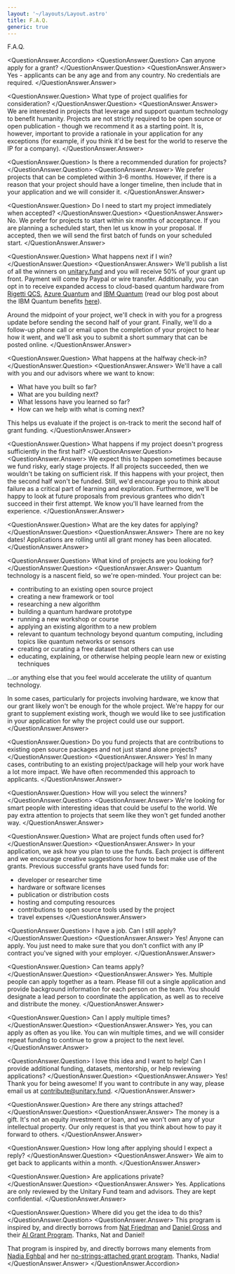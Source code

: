 ```yaml
---
layout: '~/layouts/Layout.astro'
title: F.A.Q.
generic: true
---
```



<PageIntro onlyTitle>
  F.A.Q.
</PageIntro>

<QuestionAnswer.Accordion>
<QuestionAnswer.Question>
  Can anyone apply for a grant?
</QuestionAnswer.Question>
<QuestionAnswer.Answer>
  Yes - applicants can be any age and from any country. No credentials are
  required.
</QuestionAnswer.Answer>

<QuestionAnswer.Question>
What type of project qualifies for consideration?
</QuestionAnswer.Question>
<QuestionAnswer.Answer>
We are interested in projects that leverage and support quantum technology to benefit humanity. Projects are not strictly required to be open source or open publication - though we recommend it as a starting point. It is, however, important to provide a rationale in your application for any exceptions (for example, if you think it'd be best for the world to reserve the IP for a company).
</QuestionAnswer.Answer>

<QuestionAnswer.Question>
Is there a recommended duration for projects?
</QuestionAnswer.Question>
<QuestionAnswer.Answer>
We prefer projects that can be completed within 3-6 months. However, if there is a reason that your project should have a longer timeline, then include that in your application and we will consider it.
</QuestionAnswer.Answer>

<QuestionAnswer.Question>
Do I need to start my project immediately when accepted?
</QuestionAnswer.Question>
<QuestionAnswer.Answer>
No. We prefer for projects to start within six months of acceptance. If you are planning a scheduled start, then let us know in your proposal. If accepted, then we will send the first batch of funds on your scheduled start.
</QuestionAnswer.Answer>

<QuestionAnswer.Question>
What happens next if I win?
</QuestionAnswer.Question>
<QuestionAnswer.Answer>
We'll publish a list of all the winners on [unitary.fund](https://unitary.fund/) and you will receive 50% of your grant up front. Payment will come by Paypal or wire transfer. Additionally, you can opt in to receive expanded access to cloud-based quantum hardware from [Rigetti QCS](https://www.rigetti.com/), [Azure Quantum](https://azure.microsoft.com/en-us/services/quantum/#overview) and [IBM Quantum](https://www.ibm.com/quantum-computing/) (read our blog post about the IBM Quantum benefits [here](https://unitary.fund/posts/ibmq_access.html)).

Around the midpoint of your project, we'll check in with you for a progress update before sending the second half of your grant. Finally, we'll do a follow-up phone call or email upon the completion of your project to hear how it went, and we'll ask you to submit a short summary that can be posted online.
</QuestionAnswer.Answer>

<QuestionAnswer.Question>
What happens at the halfway check-in?
</QuestionAnswer.Question>
<QuestionAnswer.Answer>
We'll have a call with you and our advisors where we want to know:

- What have you built so far?
- What are you building next?
- What lessons have you learned so far?
- How can we help with what is coming next?

This helps us evaluate if the project is on-track to merit the second half of grant funding.
</QuestionAnswer.Answer>

<QuestionAnswer.Question>
What happens if my project doesn't progress sufficiently in the first half?
</QuestionAnswer.Question>
<QuestionAnswer.Answer>
We expect this to happen sometimes because we fund risky, early stage projects. If all projects succeeded, then we wouldn't be taking on sufficient risk. If this happens with your project, then the second half won't be funded. Still, we'd encourage you to think about failure as a critical part of learning and exploration. Furthermore, we'll be happy to look at future proposals from previous grantees who didn't succeed in their first attempt. We know you'll have learned from the experience.
</QuestionAnswer.Answer>

<QuestionAnswer.Question>
What are the key dates for applying?
</QuestionAnswer.Question>
<QuestionAnswer.Answer>
There are no key dates! Applications are rolling until all grant money has been allocated.
</QuestionAnswer.Answer>

<QuestionAnswer.Question>
What kind of projects are you looking for?
</QuestionAnswer.Question>
<QuestionAnswer.Answer>
Quantum technology is a nascent field, so we're open-minded. Your project can be:

- contributing to an existing open source project
- creating a new framework or tool
- researching a new algorithm
- building a quantum hardware prototype
- running a new workshop or course
- applying an existing algorithm to a new problem
- relevant to quantum technology beyond quantum computing, including topics like quantum networks or sensors
- creating or curating a free dataset that others can use
- educating, explaining, or otherwise helping people learn new or existing techniques

…or anything else that you feel would accelerate the utility of quantum technology.

In some cases, particularly for projects involving hardware, we know that our grant likely won't be enough for the whole project. We're happy for our grant to supplement existing work, though we would like to see justification in your application for why the project could use our support.
</QuestionAnswer.Answer>

<QuestionAnswer.Question>
Do you fund projects that are contributions to existing open source packages and not just stand alone projects?
</QuestionAnswer.Question>
<QuestionAnswer.Answer>
Yes! In many cases, contributing to an existing project/package will help your work have a lot more impact. We have often recommended this approach to applicants.
</QuestionAnswer.Answer>

<QuestionAnswer.Question>
How will you select the winners?
</QuestionAnswer.Question>
<QuestionAnswer.Answer>
We're looking for smart people with interesting ideas that could be useful to the world. We pay extra attention to projects that seem like they won't get funded another way.
</QuestionAnswer.Answer>

<QuestionAnswer.Question>
What are project funds often used for?
</QuestionAnswer.Question>
<QuestionAnswer.Answer>
In your application, we ask how you plan to use the funds. Each project is different and we encourage creative suggestions for how to best make use of the grants. Previous successful grants have used funds for:

- developer or researcher time
- hardware or software licenses
- publication or distribution costs
- hosting and computing resources
- contributions to open source tools used by the project
- travel expenses
</QuestionAnswer.Answer>

<QuestionAnswer.Question>
I have a job. Can I still apply?
</QuestionAnswer.Question>
<QuestionAnswer.Answer>
Yes! Anyone can apply. You just need to make sure that you don't conflict with any IP contract you've signed with your employer.
</QuestionAnswer.Answer>

<QuestionAnswer.Question>
Can teams apply?
</QuestionAnswer.Question>
<QuestionAnswer.Answer>
Yes. Multiple people can apply together as a team. Please fill out a single application and provide background information for each person on the team. You should designate a lead person to coordinate the application, as well as to receive and distribute the money.
</QuestionAnswer.Answer>

<QuestionAnswer.Question>
Can I apply multiple times?
</QuestionAnswer.Question>
<QuestionAnswer.Answer>
Yes, you can apply as often as you like. You can win multiple times, and we will consider repeat funding to continue to grow a project to the next level.
</QuestionAnswer.Answer>

<QuestionAnswer.Question>
I love this idea and I want to help! Can I provide additional funding, datasets, mentorship, or help reviewing applications?
</QuestionAnswer.Question>
<QuestionAnswer.Answer>
Yes! Thank you for being awesome! If you want to contribute in any way, please email us at [contribute@unitary.fund](mailto:contribute@unitary.fund).
</QuestionAnswer.Answer>

<QuestionAnswer.Question>
Are there any strings attached?
</QuestionAnswer.Question>
<QuestionAnswer.Answer>
The money is a gift. It's not an equity investment or loan, and we won't own any of your intellectual property. Our only request is that you think about how to pay it forward to others.
</QuestionAnswer.Answer>

<QuestionAnswer.Question>
How long after applying should I expect a reply?
</QuestionAnswer.Question>
<QuestionAnswer.Answer>
We aim to get back to applicants within a month.
</QuestionAnswer.Answer>

<QuestionAnswer.Question>
Are applications private?
</QuestionAnswer.Question>
<QuestionAnswer.Answer>
Yes. Applications are only reviewed by the Unitary Fund team and advisors. They are kept confidential.
</QuestionAnswer.Answer>

<QuestionAnswer.Question>
Where did you get the idea to do this?
</QuestionAnswer.Question>
<QuestionAnswer.Answer>
This program is inspired by, and directly borrows from [Nat Friedman](https://twitter.com/natfriedman) and [Daniel Gross](https://twitter.com/danielgross) and their [AI Grant Program](https://aigrant.org/). Thanks, Nat and Daniel!

That program is inspired by, and directly borrows many elements from [Nadia Eghbal](https://twitter.com/nayafia) and her [no-strings-attached grant program](https://medium.com/@nayafia/5-000-no-strings-attached-9e7b95d33e50). Thanks, Nadia!
</QuestionAnswer.Answer>
</QuestionAnswer.Accordion>